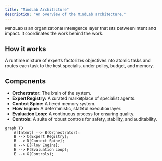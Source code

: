 ```yaml
---
title: "MindLab Architecture"
description: "An overview of the MindLab architecture."
---
```


MindLab is an organizational intelligence layer that sits between intent and impact. It coordinates the work behind the work.

## How it works

A runtime mixture of experts factorizes objectives into atomic tasks and routes each task to the best specialist under policy, budget, and memory.

## Components

-   **Orchestrator:** The brain of the system.
-   **Expert Registry:** A curated marketplace of specialist agents.
-   **Context Spine:** A tiered memory system.
-   **Flow Engine:** A deterministic, stateful execution layer.
-   **Evaluation Loop:** A continuous process for ensuring quality.
-   **Controls:** A suite of robust controls for safety, stability, and auditability.

```mermaid
graph TD
    A[Intent] --> B(Orchestrator);
    B --> C{Expert Registry};
    B --> D[Context Spine];
    B --> E[Flow Engine];
    E --> F(Evaluation Loop);
    E --> G(Controls);